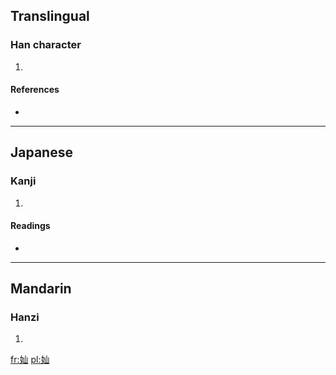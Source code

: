 ==Translingual==

===Han character===
{{Han char|rn=38|rad=女|as=03|sn=6|four=4247<sub>0</sub>|canj=女山 (VU)|ids=⿰[[女]][[山]]}}

# {{defn|Han|sort=女03}}

====References====
* {{Han ref|kx=0255.150|dkj=06054|hdz=21026.010|uh=597E|ud=22910|bh=C9D0|bd=51664}}

----

==Japanese==

===Kanji===
{{ja-kanji|grade=|rs=女03}}

# {{defn|lang=ja|sort=女03}}

====Readings====
* {{ja-readings|on=[[せん]] (sen)|kun=}}

----

==Mandarin==

===Hanzi===
{{cmn-hanzi|pin=[[pèi]] ([[pei4]]), [[xiān]] ([[xian1]])|wg=p'ei<sup>4</sup>, hsien<sup>1</sup>}}

# {{defn|lang=cmn|sort=女03}}

[[fr:奾]]
[[pl:奾]]